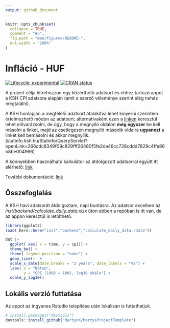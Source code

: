 ```yaml
---
output: github_document
---
```


<!-- README.md is generated from README.Rmd. Please edit that file -->

```r
knitr::opts_chunk$set(
  collapse = TRUE,
  comment = "#>",
  fig.path = "man/figures/README-",
  out.width = "100%"
)
```

# Infláció - HUF

<!-- badges: start -->
[![Lifecycle: experimental](https://img.shields.io/badge/lifecycle-experimental-orange.svg)](https://lifecycle.r-lib.org/articles/stages.html#experimental)
[![CRAN status](https://www.r-pkg.org/badges/version/PROJECTNAME)](https://CRAN.R-project.org/package=PROJECTNAME)
<!-- badges: end -->

A project célja létrehozzon egy közérthető adatsort és ehhez tartozó appot a KSH CPI adatsora alapján (amit a szerző véleménye szerint elég nehéz megtalálni).  

A KSH honlapján a megfelelő adatsort átalakítva lehet kinyerni szerintem értelmezhető módon az adatsort; alternatívaként ezen a [linken](statinfo.ksh.hu/Statinfo/QueryServlet?openLink=266cdc8349f09c829fff26480f5fe2da48cc728cddd7829c4ffe86b8be004966) keresztül lehet elővarázsolni, de úgy, hogy a megnyíló oldalon **még egyszer** be kell másolni a linket, majd az esetlegesen megnyíló második oldalra **ugyanezt** a linket kell bemásolni és akkor megnyílik. (statinfo.ksh.hu/Statinfo/QueryServlet?openLink=266cdc8349f09c829fff26480f5fe2da48cc728cddd7829c4ffe86b8be004966)

A könnyebben használható kalkulátor az átdolgozott adatsorral együtt itt elérhető: [link](https://martynk.shinyapps.io/InflationAppHUF/)

További dokumentáció: [link](https://martynk.github.io/InflationAppHUF/)  


## Összefoglalás

A KSH havi adatsorát átdolgoztam, napi bontásra. 
Az adatsor excelben az *inst/backend/calculate_daily_data.xlsx* úton ebben a repóban is itt van, de az appon keresztül is letölthető.

```r
library(ggplot2)
load( here::here("inst","backend","calculate_daily_data.rdata"))

dat |>
  ggplot( aes( x = time, y = cpi)) +
  theme_bw() +
  theme( legend.position = "none") +
  geom_line()  +
  scale_x_date(date_breaks = "2 years", date_labels = "%Y") +
  labs( x = "Dátum",
        y = "CPI (1990 = 100), log10 skála") +
  scale_y_log10()

```

## Lokális verzió futtatása

Az appot az ingyenes Rstudio telepítése után lokálisan is futtathatjuk.

``` r
# install.packages("devtools")
devtools::install_github("MartynK/MartysProjectTemplate")
```
